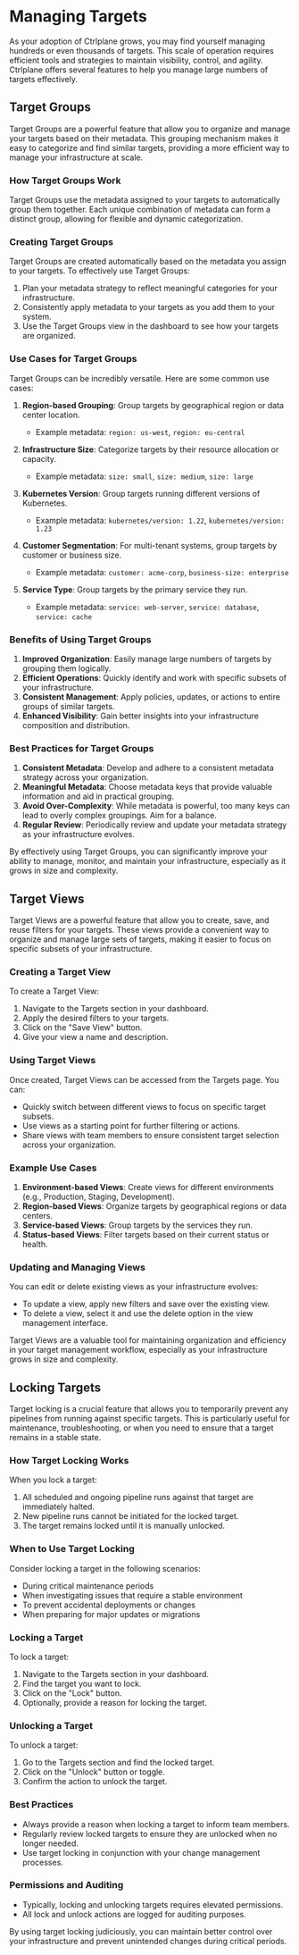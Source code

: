 # Managing Targets

As your adoption of Ctrlplane grows, you may find yourself managing hundreds or
even thousands of targets. This scale of operation requires efficient tools and
strategies to maintain visibility, control, and agility. Ctrlplane offers
several features to help you manage large numbers of targets effectively.

## Target Groups

Target Groups are a powerful feature that allow you to organize and manage your
targets based on their metadata. This grouping mechanism makes it easy to
categorize and find similar targets, providing a more efficient way to manage
your infrastructure at scale.

### How Target Groups Work

Target Groups use the metadata assigned to your targets to automatically group
them together. Each unique combination of metadata can form a distinct group,
allowing for flexible and dynamic categorization.

### Creating Target Groups

Target Groups are created automatically based on the metadata you assign to your
targets. To effectively use Target Groups:

1. Plan your metadata strategy to reflect meaningful categories for your
   infrastructure.
2. Consistently apply metadata to your targets as you add them to your system.
3. Use the Target Groups view in the dashboard to see how your targets are
   organized.

### Use Cases for Target Groups

Target Groups can be incredibly versatile. Here are some common use cases:

1. **Region-based Grouping**: Group targets by geographical region or data
   center location.

   - Example metadata: `region: us-west`, `region: eu-central`

2. **Infrastructure Size**: Categorize targets by their resource allocation or
   capacity.

   - Example metadata: `size: small`, `size: medium`, `size: large`

3. **Kubernetes Version**: Group targets running different versions of
   Kubernetes.

   - Example metadata: `kubernetes/version: 1.22`, `kubernetes/version: 1.23`

4. **Customer Segmentation**: For multi-tenant systems, group targets by
   customer or business size.

   - Example metadata: `customer: acme-corp`, `business-size: enterprise`

5. **Service Type**: Group targets by the primary service they run.
   - Example metadata: `service: web-server`, `service: database`, `service:
cache`

### Benefits of Using Target Groups

1. **Improved Organization**: Easily manage large numbers of targets by grouping
   them logically.
2. **Efficient Operations**: Quickly identify and work with specific subsets of
   your infrastructure.
3. **Consistent Management**: Apply policies, updates, or actions to entire
   groups of similar targets.
4. **Enhanced Visibility**: Gain better insights into your infrastructure
   composition and distribution.

### Best Practices for Target Groups

1. **Consistent Metadata**: Develop and adhere to a consistent metadata strategy
   across your organization.
2. **Meaningful Metadata**: Choose metadata keys that provide valuable information and
   aid in practical grouping.
3. **Avoid Over-Complexity**: While metadata is powerful, too many keys can lead to
   overly complex groupings. Aim for a balance.
4. **Regular Review**: Periodically review and update your metadata strategy as
   your infrastructure evolves.

By effectively using Target Groups, you can significantly improve your ability
to manage, monitor, and maintain your infrastructure, especially as it grows in
size and complexity.

## Target Views

Target Views are a powerful feature that allow you to create, save, and reuse
filters for your targets. These views provide a convenient way to organize and
manage large sets of targets, making it easier to focus on specific subsets of
your infrastructure.

### Creating a Target View

To create a Target View:

1. Navigate to the Targets section in your dashboard.
2. Apply the desired filters to your targets.
3. Click on the "Save View" button.
4. Give your view a name and description.

### Using Target Views

Once created, Target Views can be accessed from the Targets page. You can:

- Quickly switch between different views to focus on specific target subsets.
- Use views as a starting point for further filtering or actions.
- Share views with team members to ensure consistent target selection across
  your organization.

### Example Use Cases

1. **Environment-based Views**: Create views for different environments (e.g.,
   Production, Staging, Development).
2. **Region-based Views**: Organize targets by geographical regions or data
   centers.
3. **Service-based Views**: Group targets by the services they run.
4. **Status-based Views**: Filter targets based on their current status or
   health.

### Updating and Managing Views

You can edit or delete existing views as your infrastructure evolves:

- To update a view, apply new filters and save over the existing view.
- To delete a view, select it and use the delete option in the view management interface.

Target Views are a valuable tool for maintaining organization and efficiency in your target management workflow, especially as your infrastructure grows in size and complexity.

## Locking Targets

Target locking is a crucial feature that allows you to temporarily prevent any
pipelines from running against specific targets. This is particularly useful for
maintenance, troubleshooting, or when you need to ensure that a target remains
in a stable state.

### How Target Locking Works

When you lock a target:

1. All scheduled and ongoing pipeline runs against that target are immediately
   halted.
2. New pipeline runs cannot be initiated for the locked target.
3. The target remains locked until it is manually unlocked.

### When to Use Target Locking

Consider locking a target in the following scenarios:

- During critical maintenance periods
- When investigating issues that require a stable environment
- To prevent accidental deployments or changes
- When preparing for major updates or migrations

### Locking a Target

To lock a target:

1. Navigate to the Targets section in your dashboard.
2. Find the target you want to lock.
3. Click on the "Lock" button.
4. Optionally, provide a reason for locking the target.

### Unlocking a Target

To unlock a target:

1. Go to the Targets section and find the locked target.
2. Click on the "Unlock" button or toggle.
3. Confirm the action to unlock the target.

### Best Practices

- Always provide a reason when locking a target to inform team members.
- Regularly review locked targets to ensure they are unlocked when no longer
  needed.
- Use target locking in conjunction with your change management processes.

### Permissions and Auditing

- Typically, locking and unlocking targets requires elevated permissions.
- All lock and unlock actions are logged for auditing purposes.

By using target locking judiciously, you can maintain better control over your
infrastructure and prevent unintended changes during critical periods.
